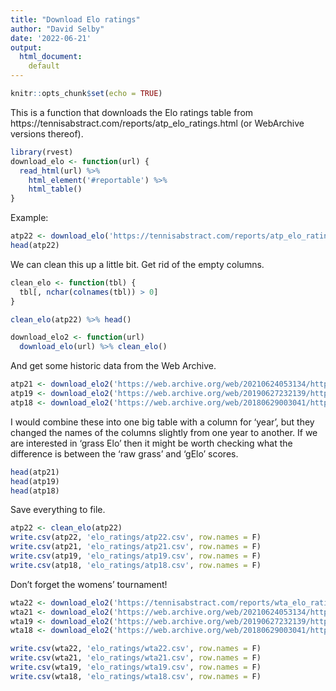 ---
title: "Download Elo ratings"
author: "David Selby"
date: '2022-06-21'
output:
  html_document:
    default
---

```{r setup, include=FALSE}
knitr::opts_chunk$set(echo = TRUE)
```

This is a function that downloads the Elo ratings table from https://tennisabstract.com/reports/atp_elo_ratings.html (or WebArchive versions thereof).

```{r}
library(rvest)
download_elo <- function(url) {
  read_html(url) %>%
    html_element('#reportable') %>%
    html_table()
}
```

Example:

```{r}
atp22 <- download_elo('https://tennisabstract.com/reports/atp_elo_ratings.html')
head(atp22)
```

We can clean this up a little bit. Get rid of the empty columns.

```{r}
clean_elo <- function(tbl) {
  tbl[, nchar(colnames(tbl)) > 0]
}

clean_elo(atp22) %>% head()

download_elo2 <- function(url)
  download_elo(url) %>% clean_elo()
```

And get some historic data from the Web Archive.

```{r}
atp21 <- download_elo2('https://web.archive.org/web/20210624053134/https://tennisabstract.com/reports/atp_elo_ratings.html')
atp19 <- download_elo2('https://web.archive.org/web/20190627232139/https://tennisabstract.com/reports/atp_elo_ratings.html')
atp18 <- download_elo2('https://web.archive.org/web/20180629003041/https://tennisabstract.com/reports/atp_elo_ratings.html')
```

I would combine these into one big table with a column for 'year', but they changed the names of the columns slightly from one year to another.
If we are interested in 'grass Elo' then it might be worth checking what the difference is between the 'raw grass' and 'gElo' scores.

```{r}
head(atp21)
head(atp19)
head(atp18)
```

Save everything to file.

```{r}
atp22 <- clean_elo(atp22)
write.csv(atp22, 'elo_ratings/atp22.csv', row.names = F)
write.csv(atp21, 'elo_ratings/atp21.csv', row.names = F)
write.csv(atp19, 'elo_ratings/atp19.csv', row.names = F)
write.csv(atp18, 'elo_ratings/atp18.csv', row.names = F)
```

Don't forget the womens' tournament!

```{r}
wta22 <- download_elo2('https://tennisabstract.com/reports/wta_elo_ratings.html')
wta21 <- download_elo2('https://web.archive.org/web/20210624053134/https://tennisabstract.com/reports/wta_elo_ratings.html')
wta19 <- download_elo2('https://web.archive.org/web/20190627232139/https://tennisabstract.com/reports/wta_elo_ratings.html')
wta18 <- download_elo2('https://web.archive.org/web/20180629003041/https://tennisabstract.com/reports/wta_elo_ratings.html')
```

```{r}
write.csv(wta22, 'elo_ratings/wta22.csv', row.names = F)
write.csv(wta21, 'elo_ratings/wta21.csv', row.names = F)
write.csv(wta19, 'elo_ratings/wta19.csv', row.names = F)
write.csv(wta18, 'elo_ratings/wta18.csv', row.names = F)
```
